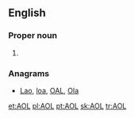 ==English==
{{wikipedia}}

===Proper noun===
{{en-proper noun}}

# {{initialism of|{{w|America Online}}|lang=en}}

===Anagrams===
* [[Lao#English|Lao]], [[loa#English|loa]], [[OAL#English|OAL]], [[Ola#English|Ola]]

[[et:AOL]]
[[pl:AOL]]
[[pt:AOL]]
[[sk:AOL]]
[[tr:AOL]]
